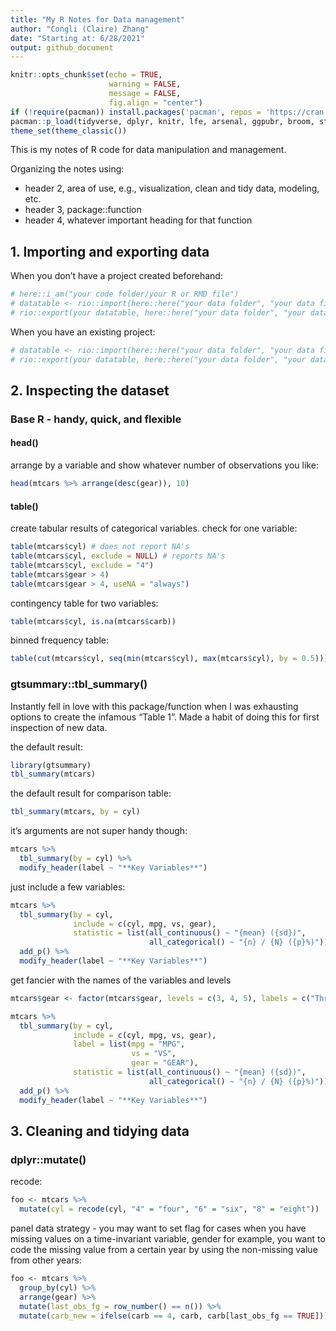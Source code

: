 ```yaml
---
title: "My R Notes for Data management"
author: "Congli (Claire) Zhang"
date: "Starting at: 6/28/2021"
output: github_document
---
```


```r
knitr::opts_chunk$set(echo = TRUE, 
                      warning = FALSE, 
                      message = FALSE, 
                      fig.align = "center")
if (!require(pacman)) install.packages('pacman', repos = 'https://cran.rstudio.com')
pacman::p_load(tidyverse, dplyr, knitr, lfe, arsenal, ggpubr, broom, stargazer, fixest, modelsummary, kableExtra)
theme_set(theme_classic())
```

This is my notes of R code for data manipulation and management.

Organizing the notes using:

 * header 2, area of use, e.g., visualization, clean and tidy data, modeling, etc.
 * header 3, package::function
 * header 4, whatever important heading for that function


## 1. Importing and exporting data

When you don't have a project created beforehand:
```r
# here::i_am("your code folder/your R or RMD file")
# datatable <- rio::import(here::here("your data folder", "your data file"))
# rio::export(your datatable, here::here("your data folder", "your data file"))
```

When you have an existing project:
```r
# datatable <- rio::import(here::here("your data folder", "your data file"))
# rio::export(your datatable, here::here("your data folder", "your data file"))
```


## 2. Inspecting the dataset

### Base R - handy, quick, and flexible

#### head()

arrange by a variable and show whatever number of observations you like:
```r
head(mtcars %>% arrange(desc(gear)), 10) 
```


#### table()

create tabular results of categorical variables. check for one variable:
```r
table(mtcars$cyl) # does not report NA's
table(mtcars$cyl, exclude = NULL) # reports NA's
table(mtcars$cyl, exclude = "4")
table(mtcars$gear > 4)
table(mtcars$gear > 4, useNA = "always")
```

contingency table for two variables:
```r
table(mtcars$cyl, is.na(mtcars$carb))
```

binned frequency table:
```r
table(cut(mtcars$cyl, seq(min(mtcars$cyl), max(mtcars$cyl), by = 0.5)))
```

### gtsummary::tbl_summary()

Instantly fell in love with this package/function when I was exhausting options to create the infamous "Table 1". Made a habit of doing this for first inspection of new data.

the default result:
```r
library(gtsummary)
tbl_summary(mtcars)
```

the default result for comparison table:
```r
tbl_summary(mtcars, by = cyl)
```

it's arguments are not super handy though:
```r
mtcars %>% 
  tbl_summary(by = cyl) %>%
  modify_header(label ~ "**Key Variables**")
```

just include a few variables:
```r
mtcars %>% 
  tbl_summary(by = cyl,
              include = c(cyl, mpg, vs, gear),
              statistic = list(all_continuous() ~ "{mean} ({sd})",
                               all_categorical() ~ "{n} / {N} ({p}%)")) %>% 
  add_p() %>% 
  modify_header(label ~ "**Key Variables**")
```


get fancier with the names of the variables and levels
```r
mtcars$gear <- factor(mtcars$gear, levels = c(3, 4, 5), labels = c("Three", "Four", "Five"))

mtcars %>% 
  tbl_summary(by = cyl,
              include = c(cyl, mpg, vs, gear),
              label = list(mpg = "MPG",
                           vs = "VS",
                           gear = "GEAR"),
              statistic = list(all_continuous() ~ "{mean} ({sd})",
                               all_categorical() ~ "{n} / {N} ({p}%)")) %>% 
  add_p() %>% 
  modify_header(label ~ "**Key Variables**")
```

## 3. Cleaning and tidying data

### dplyr::mutate()

recode:
```r
foo <- mtcars %>% 
  mutate(cyl = recode(cyl, "4" = "four", "6" = "six", "8" = "eight"))
```

panel data strategy - you may want to set flag for cases when you have missing values on a time-invariant variable, gender for example, you want to code the missing value from a certain year by using the non-missing value from other years:
```r
foo <- mtcars %>%
  group_by(cyl) %>% 
  arrange(gear) %>% 
  mutate(last_obs_fg = row_number() == n()) %>% 
  mutate(carb_new = ifelse(carb == 4, carb, carb[last_obs_fg == TRUE]))
```

